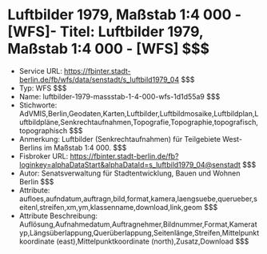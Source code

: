 # Luftbilder 1979, Maßstab 1:4 000 - [WFS]- Titel: Luftbilder 1979, Maßstab 1:4 000 - [WFS] $$$
- Service URL: https://fbinter.stadt-berlin.de/fb/wfs/data/senstadt/s_luftbild1979_04 $$$
- Typ: WFS $$$
- Name: luftbilder-1979-massstab-1-4-000-wfs-1d1d55a9 $$$
- Stichworte: AdVMIS,Berlin,Geodaten,Karten,Luftbilder,Luftbildmosaike,Luftbildplan,Luftbildpläne,Senkrechtaufnahmen,Topografie,Topographie,topografisch,topographisch $$$
- Anmerkung: Luftbilder (Senkrechtaufnahmen) für Teilgebiete West-Berlins im Maßstab 1:4 000. $$$
- Fisbroker URL: https://fbinter.stadt-berlin.de/fb?loginkey=alphaDataStart&alphaDataId=s_luftbild1979_04@senstadt $$$
- Autor: Senatsverwaltung für Stadtentwicklung, Bauen und Wohnen Berlin $$$
- Attribute: aufloes,aufndatum,auftragn,bild,format,kamera,laengsuebe,querueber,seitenl,streifen,xm,ym,klassenname,download,link,geom $$$
- Attribute Beschreibung: Auflösung,Aufnahmedatum,Auftragnehmer,Bildnummer,Format,Kameratyp,Längsüberlappung,Querüberlappung,Seitenlänge,Streifen,Mittelpunktkoordinate (east),Mittelpunktkoordinate (north),Zusatz,Download $$$
